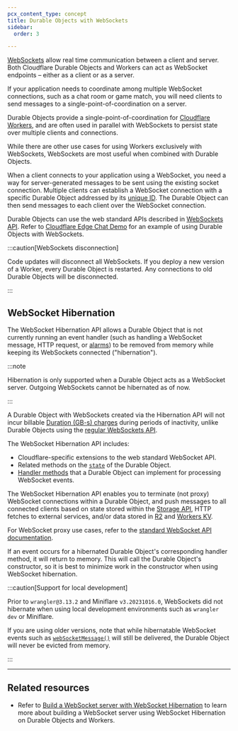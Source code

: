 ```yaml
---
pcx_content_type: concept
title: Durable Objects with WebSockets
sidebar:
  order: 3

---
```


[WebSockets](/durable-objects/api/websockets/) allow real time communication between a client and server. Both Cloudflare Durable Objects and Workers can act as WebSocket endpoints – either as a client or as a server.

If your application needs to coordinate among multiple WebSocket connections, such as a chat room or game match, you will need clients to send messages to a single-point-of-coordination on a server.

Durable Objects provide a single-point-of-coordination for [Cloudflare Workers](/workers/), and are often used in parallel with WebSockets to persist state over multiple clients and connections.

While there are other use cases for using Workers exclusively with WebSockets, WebSockets are most useful when combined with Durable Objects.

When a client connects to your application using a WebSocket, you need a way for server-generated messages to be sent using the existing socket connection. Multiple clients can establish a WebSocket connection with a specific Durable Object addressed by its [unique ID](/durable-objects/best-practices/access-durable-objects-from-a-worker/#1-create-durable-object-ids). The Durable Object can then send messages to each client over the WebSocket connection.

Durable Objects can use the web standard APIs described in [WebSockets API](/durable-objects/api/websockets/). Refer to [Cloudflare Edge Chat Demo](https://github.com/cloudflare/workers-chat-demo) for an example of using Durable Objects with WebSockets.

:::caution[WebSockets disconnection]


Code updates will disconnect all WebSockets. If you deploy a new version of a Worker, every Durable Object is restarted. Any connections to old Durable Objects will be disconnected.


:::

## WebSocket Hibernation

The WebSocket Hibernation API allows a Durable Object that is not currently running an event handler (such as handling a WebSocket message, HTTP request, or [alarms](/durable-objects/api/alarms/)) to be removed from memory while keeping its WebSockets connected ("hibernation").

:::note


Hibernation is only supported when a Durable Object acts as a WebSocket server. Outgoing WebSockets cannot be hibernated as of now.


:::

A Durable Object with WebSockets created via the Hibernation API will not incur billable [Duration (GB-s) charges](/durable-objects/platform/pricing/) during periods of inactivity, unlike Durable Objects using the [regular WebSockets API](/workers/runtime-apis/websockets/).

The WebSocket Hibernation API includes:

* Cloudflare-specific extensions to the web standard WebSocket API.
* Related methods on the [`state`](/durable-objects/api/websockets/#state-methods) of the Durable Object.
* [Handler methods](/durable-objects/api/websockets/#handler-methods) that a Durable Object can implement for processing WebSocket events.

The WebSocket Hibernation API enables you to terminate (not proxy) WebSocket connections within a Durable Object, and push messages to all connected clients based on state stored within the [Storage API](/durable-objects/api/storage-api/), HTTP fetches to external services, and/or data stored in [R2](/r2/) and [Workers KV](/kv/api/).

For WebSocket proxy use cases, refer to the [standard WebSocket API documentation](/workers/examples/websockets/#write-a-websocket-client).

If an event occurs for a hibernated Durable Object's corresponding handler method, it will return to memory. This will call the Durable Object's constructor, so it is best to minimize work in the constructor when using WebSocket hibernation.

:::caution[Support for local development]


Prior to `wrangler@3.13.2` and Miniflare `v3.20231016.0`, WebSockets did not hibernate when using local development environments such as `wrangler dev` or Miniflare.

If you are using older versions, note that while hibernatable WebSocket events such as [`webSocketMessage()`](/durable-objects/api/websockets/#websocketmessage) will still be delivered, the Durable Object will never be evicted from memory.


:::

***

## Related resources

* Refer to [Build a WebSocket server with WebSocket Hibernation](/durable-objects/examples/websocket-hibernation-server/) to learn more about building a WebSocket server using WebSocket Hibernation on Durable Objects and Workers.

